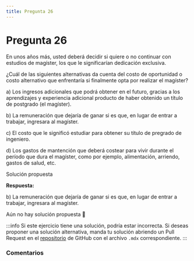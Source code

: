 ```yaml
---
title: Pregunta 26
---
```



# Pregunta 26

<div className="exercise">
En unos años más, usted deberá decidir si quiere o no continuar con estudios de magíster, los que
le significarían dedicación exclusiva.

¿Cuál de las siguientes alternativas da cuenta del costo de oportunidad o costo alternativo que
enfrentaría si finalmente opta por realizar el magíster?

a) Los ingresos adicionales que podrá obtener en el futuro, gracias a los aprendizajes y
experiencia adicional producto de haber obtenido un título de postgrado (el magíster).

b) La remuneración que dejaría de ganar si es que, en lugar de entrar a trabajar, ingresara al
magíster.

c) El costo que le significó estudiar para obtener su título de pregrado de ingeniero.


d) Los gastos de mantención que deberá costear para vivir durante el período que dura el
magíster, como por ejemplo, alimentación, arriendo, gastos de salud, etc.

</div>

<MDXDetails>
<summary>Solución propuesta</summary>

<div className="exercise">

**Respuesta:**

b) La remuneración que dejaría de ganar si es que, en lugar de entrar a trabajar, ingresara al
magíster.

Aún no hay solución propuesta 🥲
</div>

:::info
Si este ejercicio tiene una solución, podría estar incorrecta. Si deseas proponer una solución alternativa, manda tu solución abriendo
un Pull Request en el [repositorio](https://github.com/crow-rojas/apuntes-fundamentals/pulls) de GitHub con el archivo
`.mdx` correspondiente.
:::

</MDXDetails>

### Comentarios

<Disqus
  url="https://crow-rojas.github.io/apuntes-fundamentals/docs/engineering/economics/exercises/2019-2/p26"
  identifier="docs/engineering/economics/exercises/2019-2/p26"
  title="2019-2 Economia - Pregunta 26"
/>
